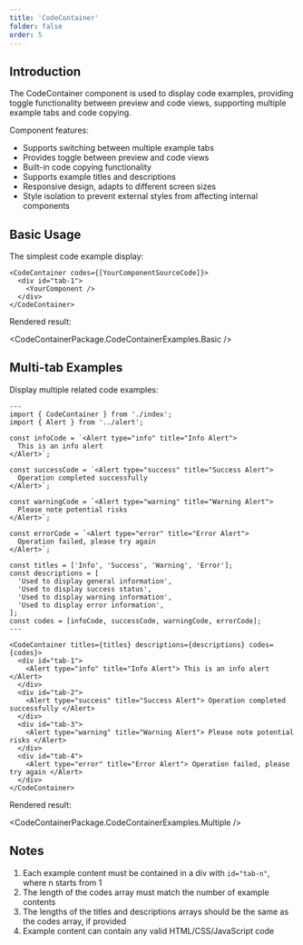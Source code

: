 ```yaml
---
title: 'CodeContainer'
folder: false
order: 5
---
```



## Introduction

The CodeContainer component is used to display code examples, providing toggle functionality between preview and code views, supporting multiple example tabs and code copying.

Component features:

- Supports switching between multiple example tabs
- Provides toggle between preview and code views
- Built-in code copying functionality
- Supports example titles and descriptions
- Responsive design, adapts to different screen sizes
- Style isolation to prevent external styles from affecting internal components

## Basic Usage

The simplest code example display:

```astro 
<CodeContainer codes={[YourComponentSourceCode]}>
  <div id="tab-1">
    <YourComponent />
  </div>
</CodeContainer>
```

Rendered result:

<CodeContainerPackage.CodeContainerExamples.Basic />

## Multi-tab Examples

Display multiple related code examples:

```astro
---
import { CodeContainer } from './index';
import { Alert } from '../alert';

const infoCode = `<Alert type="info" title="Info Alert">
  This is an info alert
</Alert>`;

const successCode = `<Alert type="success" title="Success Alert">
  Operation completed successfully
</Alert>`;

const warningCode = `<Alert type="warning" title="Warning Alert">
  Please note potential risks
</Alert>`;

const errorCode = `<Alert type="error" title="Error Alert">
  Operation failed, please try again
</Alert>`;

const titles = ['Info', 'Success', 'Warning', 'Error'];
const descriptions = [
  'Used to display general information',
  'Used to display success status',
  'Used to display warning information',
  'Used to display error information',
];
const codes = [infoCode, successCode, warningCode, errorCode];
---

<CodeContainer titles={titles} descriptions={descriptions} codes={codes}>
  <div id="tab-1">
    <Alert type="info" title="Info Alert"> This is an info alert </Alert>
  </div>
  <div id="tab-2">
    <Alert type="success" title="Success Alert"> Operation completed successfully </Alert>
  </div>
  <div id="tab-3">
    <Alert type="warning" title="Warning Alert"> Please note potential risks </Alert>
  </div>
  <div id="tab-4">
    <Alert type="error" title="Error Alert"> Operation failed, please try again </Alert>
  </div>
</CodeContainer>
```

Rendered result:

<CodeContainerPackage.CodeContainerExamples.Multiple />

## Notes

1. Each example content must be contained in a div with `id="tab-n"`, where n starts from 1
2. The length of the codes array must match the number of example contents
3. The lengths of the titles and descriptions arrays should be the same as the codes array, if provided
4. Example content can contain any valid HTML/CSS/JavaScript code
